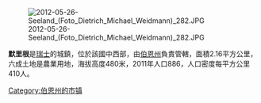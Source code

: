 [[Image:2012-05-26-Seeland_(Foto_Dietrich_Michael_Weidmann)_282.JPG|right]]

'''默里根'''是[[瑞士|瑞士]]的城鎮，位於該國中西部，由[[伯恩州|伯恩州]]負責管轄，面積2.16平方公里，六成土地是農業用地，海拔高度480米，2011年人口886，人口密度每平方公里410人。

{{Switzerland-geo-stub}}
[[Category:伯恩州的市镇|Category:伯恩州的市镇]]